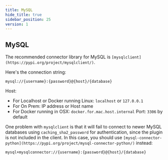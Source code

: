 ```yaml
---
title: MySQL
hide_title: true
sidebar_position: 25
version: 1
---
```


## MySQL

The recommended connector library for MySQL is `[mysqlclient](https://pypi.org/project/mysqlclient/)`.

Here's the connection string:

```
mysql://{username}:{password}@{host}/{database}
```

Host:

- For Localhost or Docker running Linux: `localhost` or `127.0.0.1`
- For On Prem: IP address or Host name
- For Docker running in OSX: `docker.for.mac.host.internal`
  Port: `3306` by default

One problem with `mysqlclient` is that it will fail to connect to newer MySQL databases using `caching_sha2_password` for authentication, since the plugin is not included in the client. In this case, you should use `[mysql-connector-python](https://pypi.org/project/mysql-connector-python/)` instead:

```
mysql+mysqlconnector://{username}:{password}@{host}/{database}
```
